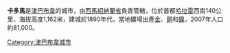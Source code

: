 {{Infobox settlement
<!--See the Table at Infobox Settlement for all fields and descriptions of usage-->
<!-- Basic info  ---------------->
|official_name          = 卡多馬
|other_name             =
|native_name            =  <!-- for cities whose native name is not in English -->
|nickname               = 
|settlement_type        = <!--For Town or Village (Leave blank for the default City)-->
|motto                  =
<!-- images and maps  ----------->
|image_skyline          = Kadoma Townhall, 2002.JPG
|imagesize              = 
|image_caption          = 
|image_flag             = 
|flag_size              =
|image_seal             = 
|seal_size              =
|image_shield           = <!-- 檔案不存在 Kadoma.jpg ，可從英文維基百科取得 -->
|shield_size            =
|image_blank_emblem     =
|blank_emblem_type      =
|blank_emblem_size      =
|image_map              = 
|mapsize                = 
|map_caption            = 
|image_map1             = 
|mapsize1               = 
|map_caption1           = 
|image_dot_map          = 
|dot_mapsize            =
|dot_map_caption        =
|dot_x =  |dot_y =
|pushpin_map            =  Zimbabwe
|pushpin_label_position = 
|pushpin_map_caption    =
|pushpin_mapsize        =
<!-- Location ------------------>
|coordinates_display    = inline,title
|coordinates_region     = ZW
|subdivision_type       = 國家
|subdivision_name       = {{flag|Zimbabwe}}
|subdivision_type1      = 省
|subdivision_name1      = [[西馬紹納蘭省|西馬紹納蘭省]]
|subdivision_type2      = 
|subdivision_name2      = 
|subdivision_type3      = 
|subdivision_name3      = 
|subdivision_type4      = 
|subdivision_name4      =
<!-- Politics ----------------->
|government_footnotes   =
|government_type        =
|leader_title           =
|leader_name            =
|leader_title1          =  <!-- for places with, say, both a mayor and a city manager -->
|leader_name1           =
|leader_title2          =
|leader_name2           =
|leader_title3          =
|leader_name3           =
|leader_title4          =
|leader_name4           =
|established_title      =  
|established_date       = 
|established_title2     =  <!-- Incorporated (town) -->
|established_date2      = 
|established_title3     =  <!-- Incorporated (city) -->
|established_date3      =
<!-- Area    --------------------->
|area_magnitude         = 
|unit_pref                = <!--Enter: Imperial, if Imperial (metric) is desired-->
|area_footnotes           =
|area_total_km2           = <!-- ALL fields dealing with a measurements are subject to automatic unit conversion-->
|area_land_km2            = <!--See table @ Template:Infobox Settlement for details on automatic unit conversion-->
|area_water_km2           =
|area_total_sq_mi         =
|area_land_sq_mi          =
|area_water_sq_mi         =
|area_water_percent       =
|area_urban_km2           =
|area_urban_sq_mi         =
|area_metro_km2           =
|area_metro_sq_mi         =
|area_blank1_title        =
|area_blank1_km2          =
|area_blank1_sq_mi        =
<!-- Population   ----------------------->
|population_as_of               =2007
|population_footnotes           =
|population_note                =
|population_total               =81,000
|population_density_km2         =
|population_density_sq_mi       =
|population_metro               =
|population_density_metro_km2   =
|population_density_metro_sq_mi =
|population_urban               =
|population_density_urban_km2   =
|population_density_urban_sq_mi =
|population_blank1_title        =
|population_blank1              =
|population_density_blank1_km2 =   
|population_density_blank1_sq_mi =
<!-- General information  --------------->
|timezone = [[歐洲中部時間|歐洲中部時間]] 
|utc_offset = +1 
|timezone_DST = [[歐洲中部夏令時間|歐洲中部夏令時間]]
|utc_offset_DST = +1
|latd=18 |latm=21 |lats= |latNS=S
|longd=29 |longm=55 |longs= |longEW=E
|elevation_footnotes    =  <!--for references: use <ref> </ref> tags-->
|elevation_m            = 1162
|elevation_ft           =
<!-- Area/postal codes & others -------->
|postal_code_type       =  <!-- enter ZIP code, Postcode, Post code, Postal code... -->
|postal_code            =
|area_code              =
|blank_name             =
|blank_info             =
|blank1_name            =
|blank1_info            =
|website                = 
|footnotes              = 
}} 

'''卡多馬'''是[[津巴布韋|津巴布韋]]的城市，由[[西馬紹納蘭省|西馬紹納蘭省]]負責管轄，位於首都[[哈拉雷|哈拉雷]]西南140公里，海拔高度1,162米，建城於1890年代，當地礦場出產[[金|金]]、[[銅|銅]]和[[鎳|鎳]]，2007年人口約81,000。

{{Authority control}}
[[Category:津巴布韋城市|Category:津巴布韋城市]]